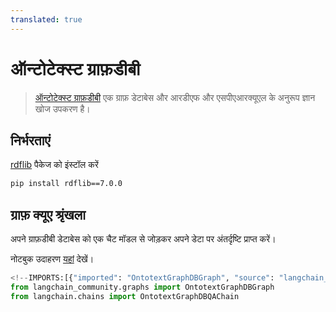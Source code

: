 ```yaml
---
translated: true
---
```


# ऑन्टोटेक्स्ट ग्राफ़डीबी

>[ऑन्टोटेक्स्ट ग्राफ़डीबी](https://graphdb.ontotext.com/) एक ग्राफ़ डेटाबेस और आरडीएफ और एसपीएआरक्यूएल के अनुरूप ज्ञान खोज उपकरण है।

## निर्भरताएं

[rdflib](https://github.com/RDFLib/rdflib) पैकेज को इंस्टॉल करें

```bash
pip install rdflib==7.0.0
```

## ग्राफ़ क्यूए श्रृंखला

अपने ग्राफ़डीबी डेटाबेस को एक चैट मॉडल से जोड़कर अपने डेटा पर अंतर्दृष्टि प्राप्त करें।

नोटबुक उदाहरण [यहां](/docs/integrations/graphs/ontotext) देखें।

```python
<!--IMPORTS:[{"imported": "OntotextGraphDBGraph", "source": "langchain_community.graphs", "docs": "https://api.python.langchain.com/en/latest/graphs/langchain_community.graphs.ontotext_graphdb_graph.OntotextGraphDBGraph.html", "title": "Ontotext GraphDB"}, {"imported": "OntotextGraphDBQAChain", "source": "langchain.chains", "docs": "https://api.python.langchain.com/en/latest/chains/langchain.chains.graph_qa.ontotext_graphdb.OntotextGraphDBQAChain.html", "title": "Ontotext GraphDB"}]-->
from langchain_community.graphs import OntotextGraphDBGraph
from langchain.chains import OntotextGraphDBQAChain
```
